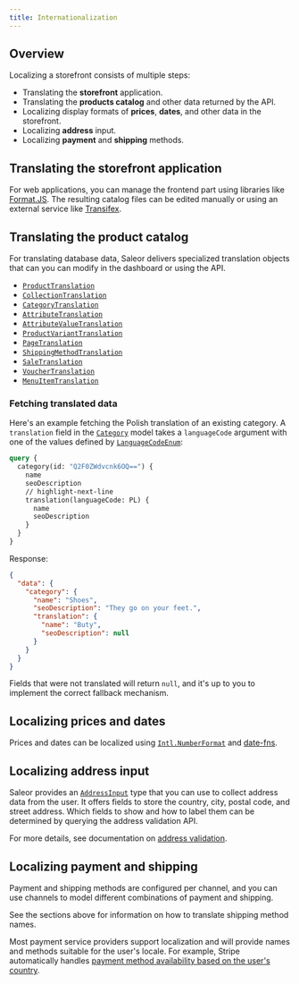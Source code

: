 ```yaml
---
title: Internationalization
---
```


## Overview

Localizing a storefront consists of multiple steps:

- Translating the **storefront** application.
- Translating the **products catalog** and other data returned by the API.
- Localizing display formats of **prices**, **dates**, and other data in the storefront.
- Localizing **address** input.
- Localizing **payment** and **shipping** methods.

## Translating the storefront application

For web applications, you can manage the frontend part using libraries like [Format.JS](https://formatjs.io). The resulting catalog files can be edited manually or using an external service like [Transifex](https://www.transifex.com).

## Translating the product catalog

For translating database data, Saleor delivers specialized translation objects that can you can modify in the dashboard or using the API.

- [`ProductTranslation`](docs/api-reference/miscellaneous/objects/product-translation.mdx)
- [`CollectionTranslation`](docs/api-reference/miscellaneous/objects/collection-translation.mdx)
- [`CategoryTranslation`](docs/api-reference/miscellaneous/objects/category-translation.mdx)
- [`AttributeTranslation`](docs/api-reference/miscellaneous/objects/attribute-translation.mdx)
- [`AttributeValueTranslation`](docs/api-reference/miscellaneous/objects/attribute-value-translation.mdx)
- [`ProductVariantTranslation`](docs/api-reference/miscellaneous/objects/product-variant-translation.mdx)
- [`PageTranslation`](docs/api-reference/miscellaneous/objects/page-translation.mdx)
- [`ShippingMethodTranslation`](docs/api-reference/miscellaneous/objects/shipping-method-translation.mdx)
- [`SaleTranslation`](docs/api-reference/miscellaneous/objects/sale-translation.mdx)
- [`VoucherTranslation`](docs/api-reference/miscellaneous/objects/voucher-translation.mdx)
- [`MenuItemTranslation`](docs/api-reference/miscellaneous/objects/menu-item-translation.mdx)

### Fetching translated data

Here's an example fetching the Polish translation of an existing category. A `translation` field in the [`Category`](docs/api-reference/products/objects/category.mdx) model takes a `languageCode` argument with one of the values defined by [`LanguageCodeEnum`](docs/api-reference/miscellaneous/enums/language-code-enum.mdx):

```graphql
query {
  category(id: "Q2F0ZWdvcnk6OQ==") {
    name
    seoDescription
    // highlight-next-line
    translation(languageCode: PL) {
      name
      seoDescription
    }
  }
}
```

Response:

```json
{
  "data": {
    "category": {
      "name": "Shoes",
      "seoDescription": "They go on your feet.",
      "translation": {
        "name": "Buty",
        "seoDescription": null
      }
    }
  }
}
```

Fields that were not translated will return `null`, and it's up to you to implement the correct fallback mechanism.

## Localizing prices and dates

Prices and dates can be localized using [`Intl.NumberFormat`](https://developer.mozilla.org/en-US/docs/Web/JavaScript/Reference/Global_Objects/Intl/NumberFormat) and [date-fns](https://date-fns.org).

## Localizing address input

Saleor provides an [`AddressInput`](docs/api-reference/miscellaneous/inputs/address-input.mdx) type that you can use to collect address data from the user. It offers fields to store the country, city, postal code, and street address. Which fields to show and how to label them can be determined by querying the address validation API.

For more details, see documentation on [address validation](developer/address.mdx).

## Localizing payment and shipping

Payment and shipping methods are configured per channel, and you can use channels to model different combinations of payment and shipping.

See the sections above for information on how to translate shipping method names.

Most payment service providers support localization and will provide names and methods suitable for the user's locale. For example, Stripe automatically handles [payment method availability based on the user's country](https://stripe.com/docs/connect/payment-method-available-countries).
